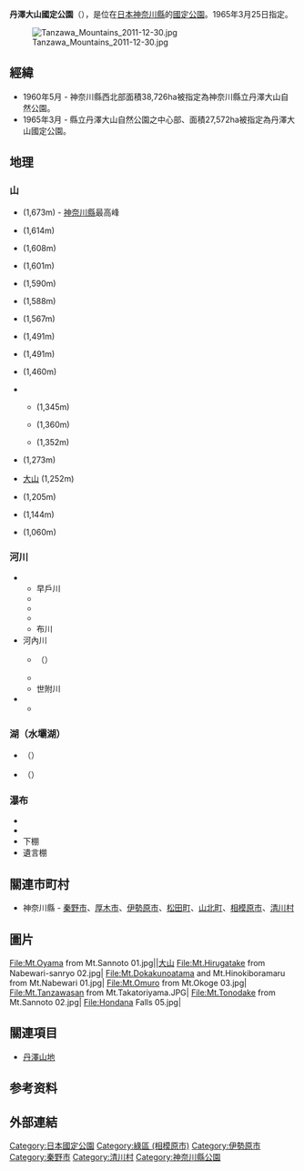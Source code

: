 {{Infobox protected area
| name            = 丹澤大山國定公園
| alt_name        = Tanzawa-Ōyama Quasi-National Park<br>{{lang|ja|丹沢大山国定公園}}
| iucn_category   = V
| photo           = Miyagasedam-hirugatake.JPG
| photo_width     = 
| photo_caption   = 宮瀨湖與蛭岳
| map             = Japan
| map_width       = 250
| location        = {{JPN}}[[神奈川縣|神奈川縣]]
| nearest_city    = 
| lat_d           = 35.44239557
| long_d          = 139.16014679
| area            = {{convert|27572|ha|km2|sigfig=3}}<ref>{{Cite web |url=https://www.env.go.jp/park/doc/data/quasi/qnp_2.pdf |title=国定公園地種区分別面積 |year=2016 |format=PDF |publisher=[[環境省|環境省]] |accessdate=2016-08-24 |archive-date=2020-12-08 |archive-url=https://web.archive.org/web/20201208084302/https://www.env.go.jp/park/doc/data/quasi/qnp_2.pdf |dead-url=no }}</ref>
| established     = 1965年3月25日
| visitation_num  = 2,850,000人次
| visitation_year = 2018年
| visitation_ref  = <ref>{{Cite web |url=http://www.env.go.jp/park/doc/data/natural/data/naturalpark_6.xls |title=国定公園の利用者数（公園、年次別） |work=関連法令・各種資料 > 自然保護各種データ |publisher=環境省 |accessdate=2020-10-17 |archive-date=2020-10-10 |archive-url=https://web.archive.org/web/20201010195002/http://www.env.go.jp/park/doc/data/natural/data/naturalpark_6.xls |dead-url=no }}</ref>
| governing_body  = 神奈川縣廳
| url             = 
}}
'''丹澤大山國定公園'''（{{jpn|j=丹沢大山国定公園|hg=たんざわおおやまこくていこうえん|rm=Tanzawa-Ōyama Kokutei Kōen}}），是位在[[日本|日本]][[神奈川縣|神奈川縣]]的[[國定公園|國定公園]]。1965年3月25日指定。

[[File:Tanzawa_Mountains_2011-12-30.jpg|thumb]]

== 經緯 ==
* 1960年5月 - 神奈川縣西北部面積38,726ha被指定為神奈川縣立丹澤大山自然公園。
* 1965年3月 - 縣立丹澤大山自然公園之中心部、面積27,572ha被指定為丹澤大山國定公園。

== 地理 ==
=== 山 ===
* {{link-ja|蛭岳|蛭ヶ岳}} (1,673m) - [[神奈川縣|神奈川縣]]最高峰
* {{link-ja|不動之峰|不動ノ峰}} (1,614m)
* {{link-ja|鬼岩之頭|鬼ヶ岩ノ頭}} (1,608m)
* {{link-ja|檜洞丸|檜洞丸}} (1,601m)
* {{link-ja|棚澤之頭|棚沢ノ頭}} (1,590m)
* {{link-ja|大室山 (丹澤)|大室山 (丹沢)|大室山}} (1,588m)
* {{link-ja|丹澤山|丹沢山}} (1,567m)
* {{link-ja|塔之岳|塔ノ岳}} (1,491m)
* {{link-ja|同角之頭|同角ノ頭}} (1,491m)
* {{link-ja|臼岳 (神奈川縣)|臼ヶ岳 (神奈川県)|臼岳}} (1,460m)
* {{link-ja|丹澤三峰|丹沢三峰}}
** {{link-ja|本間之頭|本間ノ頭|東峰（本間之頭）}} (1,345m)
** {{link-ja|圓山木之頭|円山木ノ頭|中峰（圓山木之頭）}} (1,360m)
** {{link-ja|太禮之頭|太礼ノ頭|西峰（太禮之頭）}} (1,352m)
* {{link-ja|鍋割山 (神奈川縣)|鍋割山 (神奈川県)|鍋割山}} (1,273m)
* [[大山_(神奈川縣)|大山]] (1,252m)
* {{link-ja|三之塔|三ノ塔}} (1,205m)
* {{link-ja|二之塔|二ノ塔}} (1,144m)
* {{link-ja|燒山 (丹澤)|焼山 (丹沢)|燒山}} (1,060m)

=== 河川 ===
* {{link-ja|中津川 (相模川水系)|中津川 (相模川水系)|中津川}}
** 早戶川
** {{link-ja|唐澤川 (厚木市、清川村)|唐沢川 (厚木市・清川村)|唐澤川}}
** {{link-ja|鹽水川|塩水川}}
** {{link-ja|本谷川 (神奈川縣)|本谷川 (神奈川県)|本谷川}}
** 布川
* 河內川
** {{link-ja|玄倉川|玄倉川}}（{{link-ja|湧津溪谷|ユーシン渓谷}}）
** {{link-ja|中川川|中川川}}
** 世附川
* {{link-ja|道志川|道志川}}
** {{link-ja|神之川|神ノ川}}

=== 湖（水壩湖） ===
* {{link-ja|宮瀨湖|宮ヶ瀬湖}}（{{link-ja|宮瀨水壩|宮ヶ瀬ダム}}）
* {{link-ja|丹澤湖|丹沢湖}}（{{link-ja|三保水壩|三保ダム}}）

=== 瀑布 ===
* {{link-ja|早戶大瀑布|早戸大滝}}
* {{link-ja|本棚 (丹澤)|本棚 (丹沢)|本棚}}
* 下棚
* 遺言棚

== 關連市町村 ==
* 神奈川縣 - [[秦野市|秦野市]]、[[厚木市|厚木市]]、[[伊勢原市|伊勢原市]]、[[松田町|松田町]]、[[山北町|山北町]]、[[相模原市|相模原市]]、[[清川村|清川村]]
== 圖片 ==

<gallery>
File:Mt.Oyama from Mt.Sannoto 01.jpg||[[大山_(神奈川縣)|大山]]
File:Mt.Hirugatake from Nabewari-sanryo 02.jpg|{{link-ja|蛭岳|蛭ヶ岳}}
File:Mt.Dokakunoatama and Mt.Hinokiboramaru from Mt.Nabewari 01.jpg|{{link-ja|檜洞丸|檜洞丸}}
File:Mt.Omuro from Mt.Okoge 03.jpg|{{link-ja|大室山 (丹澤)|大室山 (丹沢)|大室山}}
File:Mt.Tanzawasan from Mt.Takatoriyama.JPG|{{link-ja|丹澤山|丹沢山}}
File:Mt.Tonodake from Mt.Sannoto 02.jpg|{{link-ja|塔之岳|塔ノ岳}}
File:Hondana Falls 05.jpg|{{link-ja|本棚 (丹澤)|本棚 (丹沢)|本棚}}
</gallery>
== 關連項目 ==
* [[丹澤山地|丹澤山地]]

==参考资料==
{{Reflist}}

== 外部連結 ==
{{commonscat|Tanzawa-Oyama Quasi-National Park}}

{{国定公园列表}}
{{DEFAULTSORT:Tanzawa Oyama}}

[[Category:日本國定公園|Category:日本國定公園]]
[[Category:綠區_(相模原市)|Category:綠區 (相模原市)]]
[[Category:伊勢原市|Category:伊勢原市]]
[[Category:秦野市|Category:秦野市]]
[[Category:清川村|Category:清川村]]
[[Category:神奈川縣公園|Category:神奈川縣公園]]
